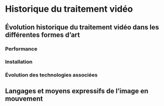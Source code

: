 # Historique du traitement vidéo {#historique}


## Évolution historique du traitement vidéo dans les différentes formes d’art {#evolution_historique}

### Performance {#evolution_historique_performance}
### Installation {#evolution_historique_installation}
### Évolution des technologies associées {#evolution_historique_technologies}

## Langages et moyens expressifs de l’image en mouvement {#evolution_historique_language}
